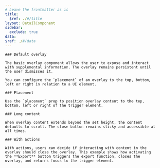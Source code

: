 ```yaml
---
# Leave the frontmatter as is
title:
  $ref: ./#/title
layout: DetailComponent
sidebar:
  exclude: true
data:
$ref: ./#/data
---
```


<LivePreviewControls>
  <LivePreview componentName="overlay" exampleName="Default" displayName="Default Overlay">

    ### Default overlay

    The basic overlay component allows the user to expose and interact with supplemental information. The overlay remains persistent until the user dismisses it.

    You can configure the `placement` of an overlay to the top, bottom, left or right in relation to a UI element.

  </LivePreview>

  <LivePreview componentName="overlay" exampleName="Placement">

    ### Placement

    Use the `placement` prop to position overlay content to the top, bottom, left or right of the trigger element.

  </LivePreview>

  <LivePreview componentName="overlay" exampleName="LongContent">

    ### Long content

    When overlay content extends beyond the set height, the content defaults to scroll. The close button remains sticky and accessible at all times.

  </LivePreview>

  <LivePreview componentName="overlay" exampleName="WithActions">

    ### With actions

    With actions, users can decide if interacting with content in the overlay should close the overlay. This example shows how activating the **Export** button triggers the export function, closes the overlay, and returns focus to the trigger element.

  </LivePreview>

</LivePreviewControls>
